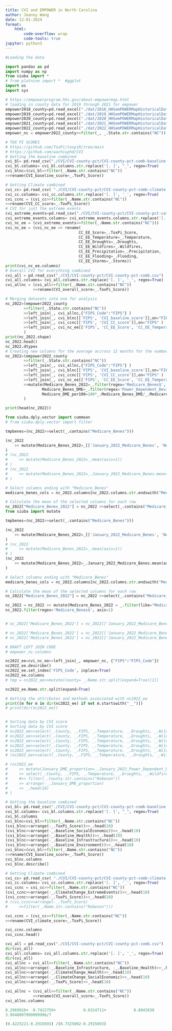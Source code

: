 ```yaml
---
title: CVI and EMPOWER in North Carolina
author: Jeanny Wang
date: 12-01-2024
format:  
    html:
        code-overflow: wrap
        code-tools: true
jupyter: python3
---
```



```python
#Loading the data 

import pandas as pd
import numpy as np
from siuba import * 
# from plotnine import *  #ggplot
import os
import sys

# https://empowerprogram.hhs.gov/about-empowermap.html
# loading in county data for 2019 through 2021 for empower 
empower2018_county=pd.read_excel("./dat/2018_HHSemPOWERMapHistoricalDataset.xlsx", sheet_name="County")
empower2019_county=pd.read_excel("./dat/2019_HHSemPOWERMapHistoricalDataset.xlsx", sheet_name="County") 
empower2020_county=pd.read_excel("./dat/2020_HHSemPOWERMapHistoricalDataset.xlsx", sheet_name="County")
empower2021_county=pd.read_excel("./dat/2021_HHSemPOWERMapHistoricalDataset.xlsx", sheet_name="County")
empower2022_county=pd.read_excel("./dat/2022_HHSemPOWERMapHistoricalDataset.xlsx", sheet_name="County")
empower_nc = empower2022_county>>filter(_, _.State.str.contains("NC"))

# TOX PI SCORES 
# https://github.com/ToxPi/toxpiR/tree/main
# https://github.com/wachiuphd/CVI
# Getting the baseline combined 
cvi_bl= pd.read_csv("./CVI/CVI-county-pct/CVI-county-pct-comb-baseline.csv")
cvi_bl.columns= cvi_bl.columns.str.replace('[. ]', "_", regex=True)
cvi_blnc=(cvi_bl>>filter(_.Name.str.contains("NC"))
>>rename(CVI_baseline_score=_.ToxPi_Score))

# Getting Climate combined 
cvi_cc= pd.read_csv( "./CVI/CVI-county-pct/CVI-county-pct-comb-climate.csv")
cvi_cc.columns= cvi_cc.columns.str.replace('[. ]', '_', regex=True)
cvi_ccnc = (cvi_cc>>filter(_.Name.str.contains("NC"))
>>rename(CVI_CC_score=_.ToxPi_Score))
# CVI for just the extreme events 
cvi_extreme_events=pd.read_csv("./CVI/CVI-county-pct/CVI-county-pct-cat-CC-Extreme Events.csv")
cvi_extreme_events.columns= cvi_extreme_events.columns.str.replace('[. ]', '_', regex=True)
cvi_nc_ee = (cvi_extreme_events>>filter(_.Name.str.contains("NC")))
cvi_nc_ee = (cvi_nc_ee >> rename( 
                                CC_EE_Score=_.ToxPi_Score,
                                CC_EE_Temperature=_.Temperature,
                                CC_EE_Droughts=_.Droughts,
                                CC_EE_Wildfires=_.Wildfires,
                                CC_EE_Precipitation=_.Precipitation,
                                CC_EE_Flooding=_.Flooding,
                                CC_EE_Storms=_.Storms))
print(cvi_nc_ee.columns)
# Overall CVI for everything combined 
cvi_all = pd.read_csv("./CVI/CVI-county-pct/CVI-county-pct-comb.csv")
cvi_all.columns= cvi_all.columns.str.replace('[. ]', '_', regex=True)
cvi_allnc = (cvi_all>>filter(_.Name.str.contains("NC")) 
            >>rename(CVI_overall_score=_.ToxPi_Score))

```


```python
# Merging datasets into one for analysis 
nc_2022=(empower2022_county
        >>filter(_.State.str.contains("NC"))
        >>left_join(_, cvi_allnc,{"FIPS_Code":"FIPS"} )
        >>left_join(_, cvi_blnc[['FIPS', 'CVI_baseline_score']],on="FIPS" )
        >>left_join(_, cvi_ccnc[['FIPS', 'CVI_CC_score']],on="FIPS" )
        >>left_join(_, cvi_nc_ee[['FIPS', 'CC_EE_Score', 'CC_EE_Temperature', 'CC_EE_Droughts', 'CC_EE_Wildfires', 'CC_EE_Precipitation', 'CC_EE_Flooding', 'CC_EE_Storms']],on="FIPS")
        )
print(nc_2022.shape)
nc_2022.head()
nc_2022.dtypes
# Creating new columns for the average accross 12 months for the number of Medicare Beneficiaries and the number of Medicare Beneficiaries with DME
nc_2022=(empower2022_county
        >>filter(_.State.str.contains("NC"))
        >>left_join(_, cvi_allnc,{"FIPS_Code":"FIPS"} )
        >>left_join(_, cvi_blnc[['FIPS', 'CVI_baseline_score']],on="FIPS" )
        >>left_join(_, cvi_ccnc[['FIPS', 'CVI_CC_score']],on="FIPS" )
        >>left_join(_, cvi_nc_ee[['FIPS', 'CC_EE_Score', 'CC_EE_Temperature', 'CC_EE_Droughts', 'CC_EE_Wildfires', 'CC_EE_Precipitation', 'CC_EE_Flooding', 'CC_EE_Storms']],on="FIPS")
        >>mutate(Medicare_Benes_2022=_.filter(regex='Medicare_Benes$', axis=1).mean(axis=1), 
                Medicare_Benes_DME=_.filter(regex='Power_Dependent_Devices_DME$', axis=1).mean(axis=1), 
                Medicare_DME_per100=100*_.Medicare_Benes_DME/_.Medicare_Benes_2022)
        )

print(head(nc_2022))
```


```python
from siuba.dply.vector import cummean
# from siuba.dply.vector import filter

tmpbenes=(nc_2022>>select(_.contains("Medicare_Benes")))

(nc_2022
    >> mutate(Medicare_Benes_2022=_[['January_2022_Medicare_Benes', 'November_2022_Medicare_Benes', 'December_2022_Medicare_Benes']].mean(axis=1))
)
# (nc_2022
#     >> mutate(Medicare_Benes_2022=_.mean(axis=1))
# )
# (nc_2022
#     >> mutate(Medicare_Benes_2022=_.January_2022_Medicare_Benes.mean(axis=0))
# )

# Select columns ending with "Medicare_Benes"
medicare_benes_cols = nc_2022.columns[nc_2022.columns.str.endswith("Medicare_Benes")]

# Calculate the mean of the selected columns for each row
nc_2022["Medicare_Benes_2022"] = nc_2022 >>select(_.contains("Medicare_Benes")) >> _.mean(axis=1)
from siuba import mutate

tmpbenes=(nc_2022>>select(_.contains("Medicare_Benes")))

(nc_2022
    >> mutate(Medicare_Benes_2022=_[['January_2022_Medicare_Benes', 'November_2022_Medicare_Benes', 'December_2022_Medicare_Benes']].mean(axis=1))
)
# (nc_2022
#     >> mutate(Medicare_Benes_2022=_.mean(axis=1))
# )
(nc_2022
    >> mutate(Medicare_Benes_2022=_.January_2022_Medicare_Benes.mean(axis=0))
)

# Select columns ending with "Medicare_Benes"
medicare_benes_cols = nc_2022.columns[nc_2022.columns.str.endswith("Medicare_Benes")]

# Calculate the mean of the selected columns for each row
nc_2022["Medicare_Benes_2022"] = nc_2022 >>select(_.contains("Medicare_Benes")) >> _.mean(axis=1)

nc_2022 = nc_2022 >> mutate(Medicare_Benes_2022 = _.filter(like="Medicare_Benes", axis=1).mean(axis=1))
nc_2022.filter(regex='Medicare_Benes$', axis=1)


# nc_2022['Medicare_Benes_2022'] = nc_2022[['January_2022_Medicare_Benes', 'November_2022_Medicare_Benes', 'December_2022_Medicare_Benes']].mean(axis=1)

# nc_2022['Medicare_Benes_2022'] = nc_2022[['January_2022_Medicare_Benes', 'November_2022_Medicare_Benes', 'December_2022_Medicare_Benes']].mean(axis=1)
# nc_2022['Medicare_Benes_2022'] = nc_2022[['January_2022_Medicare_Benes', 'November_2022_Medicare_Benes', 'December_2022_Medicare_Benes']].mean(axis=1)

```

```python
# DRAFT LEFT JOIN CODE  
# empower_nc.columns

nc2022_ee=cvi_nc_ee>>left_join(_, empower_nc, {"FIPS":"FIPS_Code"})
nc2022_ee.describe()
nc2022_ee.set_index('FIPS_Code', inplace=True)
nc2022_ee.columns
# tmp = nc2022_ee>>mutate(county= _.Name.str.split(expand=True)[1])

nc2022_ee.Name.str.split(expand=True)

# Getting the attributes and methods associated with nc2022_ee
print([m for m in dir(nc2022_ee) if not m.startswith("__")])
# print(dir(nc2022_ee)) 


# Sorting data by CVI score 
# Sorting data by CVI score 
# nc2022_ee>>select(_.County, _.FIPS, _.Temperature, _.Droughts, _.Wildfires, _.Precipitation, _.Flooding, _.Storms, _.January_2022_Medicare_Benes)>>arrange(-_.Temperature)>>_.head(10)
# nc2022_ee>>select(_.County, _.FIPS, _.Temperature, _.Droughts, _.Wildfires, _.Precipitation, _.Flooding, _.Storms, _.January_2022_Medicare_Benes)>>arrange(-_.Flooding)>>_.head(10)
# nc2022_ee>>select(_.County, _.FIPS, _.Temperature, _.Droughts, _.Wildfires, _.Precipitation, _.Flooding, _.Storms, _.January_2022_Medicare_Benes)>>arrange(-_.Storms)>>_.head(10)
# nc2022_ee>>select(_.County, _.FIPS, _.Temperature, _.Droughts, _.Wildfires, _.Precipitation, _.Flooding, _.Storms, _.January_2022_Medicare_Benes)>>arrange(-_.Precipitation)>>_.head(10)
# nc2022_ee>>select(_.County, _.FIPS, _.Temperature, _.Droughts, _.Wildfires, _.Precipitation, _.Flooding, _.Storms, _.January_2022_Medicare_Benes)>>arrange(-_.January_2022_Medicare_Benes)>>_.head(10)
# (nc2022_ee>>select(_.County, _.FIPS, _.Temperature, _.Droughts, _.Wildfires, _.Precipitation, _.Flooding, _.Storms, _.January_2022_Medicare_Benes)>>arrange(-_.Temperature)>>_.head(10)).to_csv("top10_temp.csv")

# (nc2022_ee
#     >> mutate(January_DME_proportion=_.January_2022_Power_Dependent_Devices_DME/_.January_2022_Medicare_Benes)
#     >> select(_.County, _.FIPS, _.Temperature, _.Droughts, _.Wildfires, _.Precipitation, _.Flooding, _.Storms, _.January_2022_Medicare_Benes, _.January_2022_Power_Dependent_Devices_DME, _.January_DME_proportion)
#     #>> filter(_.County.str.contains("Robeson"))
#     >> arrange(-_.January_DME_proportion)
#     >> _.head(10)
# )
```

```python
# Getting the baseline combined 
cvi_bl= pd.read_csv("./CVI/CVI-county-pct/CVI-county-pct-comb-baseline.csv")
cvi_bl.columns= cvi_bl.columns.str.replace('[. ]', "_", regex=True)
cvi_bl.columns
cvi_blnc=cvi_bl>>filter(_.Name.str.contains("NC"))
(cvi_blnc>>arrange(-_.ToxPi_Score))>>_.head(10)
(cvi_blnc>>arrange(-_.Baseline_SocialEconomic))>>_.head(10)
(cvi_blnc>>arrange(-_.Baseline_Health))>>_.head(10)
(cvi_blnc>>arrange(-_.Baseline_Infrastructure))>>_.head(10)
(cvi_blnc>>arrange(-_.Baseline_Environment))>>_.head(10)
cvi_blnc=(cvi_bl>>filter(_.Name.str.contains("NC"))
>>rename(CVI_baseline_score=_.ToxPi_Score))
cvi_blnc.columns
cvi_blnc.describe()
```

```python
# Getting Climate combined 
cvi_cc= pd.read_csv( "./CVI/CVI-county-pct/CVI-county-pct-comb-climate.csv")
cvi_cc.columns= cvi_cc.columns.str.replace('[. ]', '_', regex=True)
cvi_ccnc = cvi_cc>>filter(_.Name.str.contains("NC"))
(cvi_ccnc>>arrange(-_.ClimateChange_ExtremeEvents))>>_.head(10)
(cvi_ccnc>>arrange(-_.ToxPi_Score))>>_.head(10)
# (cvi_ccnc>>arrange(-_.ToxPi_Score)
#     >>filter(_.Name.str.contains("Robeson")))

cvi_ccnc = (cvi_cc>>filter(_.Name.str.contains("NC"))
>>rename(CVI_climate_score=_.ToxPi_Score))

cvi_ccnc.columns
cvi_ccnc.head()
```

```python
cvi_all = pd.read_csv("./CVI/CVI-county-pct/CVI-county-pct-comb.csv")
dir(cvi_all)
cvi_all.columns= cvi_all.columns.str.replace('[. ]', '_', regex=True)
dir(cvi_all)
cvi_allnc = cvi_all>>filter(_.Name.str.contains("NC"))
cvi_allnc>>arrange(-_.Baseline_Infrastructure, -_.Baseline_Health)>>_.head(10)
cvi_allnc>>arrange(-_.ClimateChange_Health)>>_.head(10)
cvi_allnc>>arrange(-_.ClimateChange_SocialEconomic)>>_.head(10)
cvi_allnc>>arrange(-_.ToxPi_Score)>>_.head(10)

cvi_allnc = (cvi_all>>filter(_.Name.str.contains("NC")) 
            >>rename(CVI_overall_score=_.ToxPi_Score))
cvi_allnc.columns

```

```python
0.2969916+  0.7422759+            0.6314711+            0.8042630             +       0.5342240 +0.5295359            +   0.4560483
3.9948097999999996/7

(0.4225221-0.2915693) /(0.7325002-0.2915693)
```
